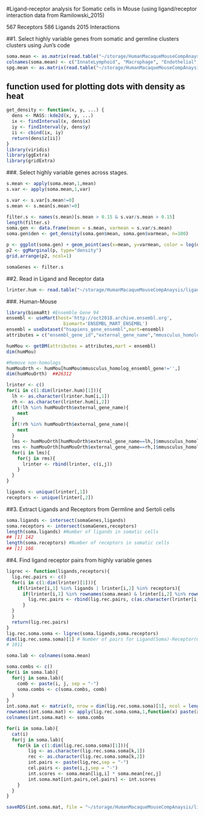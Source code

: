 
#Ligand-receptor analysis for Somatic cells in Mouse (using ligand/receptor interaction data from Ramilowski_2015)

567 Receptors
586 Ligands
2015 Interactions

##1. Select highly variable genes from somatic and germline clusters clusters using Jun's code
```r
soma.mean <- as.matrix(read.table("~/storage/HumanMacaqueMouseCompAnaysis/ligandReceptor/MouseAdultST25_7SomaticCellTypes_Centroids_Qianyi.txt",header = T,sep="\t",row.names = 1))
colnames(soma.mean) <- c("InnateLymphoid", "Macrophage", "Endothelial", "Myoid", "Leydig","Sertoli","Tcf21+")
spg.mean <- as.matrix(read.table("~/storage/HumanMacaqueMouseCompAnaysis/interdata/SPG_centroids/MouseSPGCluster_AllGene_Centroids.txt",header = T,sep="\t",row.names = 1))
```


## function used for plotting dots with density as heat
```r
get_density <- function(x, y, ...) {
  dens <- MASS::kde2d(x, y, ...)
  ix <- findInterval(x, dens$x)
  iy <- findInterval(y, dens$y)
  ii <- cbind(ix, iy)
  return(dens$z[ii])
}
library(viridis)
library(ggExtra)
library(gridExtra)
```

###. Select highly variable genes across stages.
```r
s.mean <- apply(soma.mean,1,mean)
s.var <- apply(soma.mean,1,var)

s.var <- s.var[s.mean!=0]
s.mean <- s.mean[s.mean!=0]
```

```r
filter.s <- names(s.mean)[s.mean > 0.15 & s.var/s.mean > 0.15]
length(filter.s)
soma.gen <- data.frame(mean = s.mean, varmean = s.var/s.mean)
soma.gen$den <- get_density(soma.gen$mean, soma.gen$varmean, n=100)

p <- ggplot(soma.gen) + geom_point(aes(x=mean, y=varmean, color = log(den+1)),size=0.5) + scale_color_viridis()+ ggtitle("Soma HVGs") + theme(legend.position="none") + xlab("Mean") + ylab("Variation/Mean") + theme(plot.title = element_text(hjust = 0.5, face = "bold")) + geom_hline(yintercept = 0.15) + geom_vline(xintercept = 0.15)
p2 <- ggMarginal(p, type="density")
grid.arrange(p2, ncol=1)

```

```r
somaGenes <- filter.s
```

##2. Read in Ligand and Receptor data
```r
lrinter.hum <- read.table("~/storage/HumanMacaqueMouseCompAnaysis/ligandReceptor/Ramilowski_LigRec_Human.txt",header = TRUE)
```
###. Human-Mouse
```r
library(biomaRt) #Ensemble Gene 94
ensembl <- useMart(host='http://oct2018.archive.ensembl.org', 
                     biomart='ENSEMBL_MART_ENSEMBL')
ensembl = useDataset("hsapiens_gene_ensembl",mart=ensembl)
attributes = c("ensembl_gene_id","external_gene_name","mmusculus_homolog_ensembl_gene","mmusculus_homolog_associated_gene_name")

humMou <- getBM(attributes = attributes,mart = ensembl)
dim(humMou)

#Remove non-homologs
humMouOrth <- humMou[humMou$mmusculus_homolog_ensembl_gene!='',]
dim(humMouOrth)  ##26312
```


```r
lrinter <- c()
for(i in c(1:dim(lrinter.hum)[1])){
  lh <- as.character(lrinter.hum[i,1])
  rh <- as.character(lrinter.hum[i,2])
  if(!lh %in% humMouOrth$external_gene_name){
    next
  }
  if(!rh %in% humMouOrth$external_gene_name){
    next
  }  
  lms <- humMouOrth[humMouOrth$external_gene_name==lh,]$mmusculus_homolog_associated_gene_name
  rms <- humMouOrth[humMouOrth$external_gene_name==rh,]$mmusculus_homolog_associated_gene_name
  for(i in lms){
    for(j in rms){
      lrinter <- rbind(lrinter, c(i,j))
    }
  }
}
```

```r
ligands <- unique(lrinter[,1])
receptors <- unique(lrinter[,2])
```
##3. Extract Ligands and Receptors from Germline and Sertoli cells
```r
soma.ligands <- intersect(somaGenes,ligands)
soma.receptors <- intersect(somaGenes,receptors)
length(soma.ligands) #Number of ligands in somatic cells
## [1] 142
length(soma.receptors) #Number of receptors in somatic cells
## [1] 166
```


##4. Find ligand receptor pairs from highly variable genes
```r
ligrec <- function(ligands,receptors){
  lig.rec.pairs <- c()
  for(i in c(1:dim(lrinter)[1])){
    if(lrinter[i,1] %in% ligands | lrinter[i,2] %in% receptors){
      if(lrinter[i,1] %in% rownames(soma.mean) & lrinter[i,2] %in% rownames(soma.mean)){
        lig.rec.pairs <- rbind(lig.rec.pairs, c(as.character(lrinter[i,1]), as.character(lrinter[i,2])))
      }
  }
  }
  return(lig.rec.pairs)
}
lig.rec.soma.soma <- ligrec(soma.ligands,soma.receptors)
dim(lig.rec.soma.soma)[1] # Number of pairs for Ligand(Soma)-Receptor(Germ)
# 1011
```

```r
soma.lab <- colnames(soma.mean)
```

```r
soma.combs <- c()
for(i in soma.lab){
  for(j in soma.lab){
    comb <- paste(i, j, sep = "-")
    soma.combs <- c(soma.combs, comb)
  }
}
int.soma.mat <- matrix(0, nrow = dim(lig.rec.soma.soma)[1], ncol = length(soma.combs))
rownames(int.soma.mat) <- apply(lig.rec.soma.soma,1,function(x) paste(x[1],x[2],sep = "-"))
colnames(int.soma.mat) <- soma.combs

for(i in soma.lab){
  cat(i)
  for(j in soma.lab){
    for(k in c(1:dim(lig.rec.soma.soma)[1])){
        lig <- as.character(lig.rec.soma.soma[k,1])
        rec <- as.character(lig.rec.soma.soma[k,2])
        int.pairs <- paste(lig,rec,sep = "-")
        cel.pairs <- paste(i,j,sep = "-")
        int.scores <- soma.mean[lig,i] * soma.mean[rec,j]
        int.soma.mat[int.pairs,cel.pairs] <- int.scores
    }
  }
}

```

```r
saveRDS(int.soma.mat, file = "~/storage/HumanMacaqueMouseCompAnaysis/ligandReceptor/20200217_Soma_Soma/ehvg.soma.mou.int.soma.mat.rds")
```


